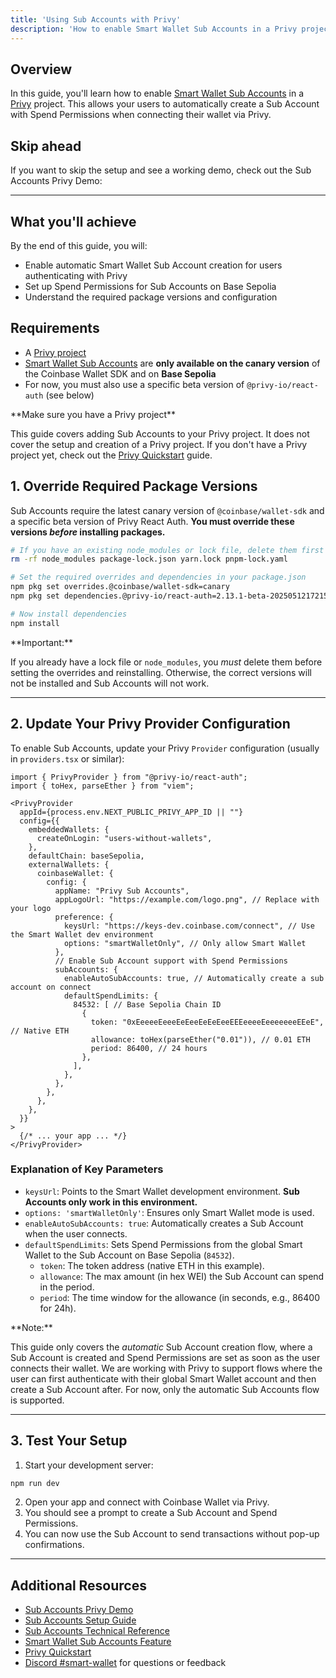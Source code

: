```yaml
---
title: 'Using Sub Accounts with Privy'
description: 'How to enable Smart Wallet Sub Accounts in a Privy project'
---
```



## Overview


In this guide, you'll learn how to enable [Smart Wallet Sub Accounts](/smart-wallet/concepts/features/optional/sub-accounts) in a [Privy](https://www.privy.io/) project.
This allows your users to automatically create a Sub Account with Spend Permissions when connecting their wallet via Privy.

## Skip ahead

If you want to skip the setup and see a working demo, check out the Sub Accounts Privy Demo:

<GithubRepoCard title="Sub Accounts Privy Demo" githubUrl="https://github.com/base/demos/tree/master/smart-wallet/sub-accounts-privy" />

---

## What you'll achieve

By the end of this guide, you will:

- Enable automatic Smart Wallet Sub Account creation for users authenticating with Privy
- Set up Spend Permissions for Sub Accounts on Base Sepolia
- Understand the required package versions and configuration

## Requirements

- A [Privy project](https://docs.privy.io/guide/quickstart)
- [Smart Wallet Sub Accounts](/smart-wallet/concepts/features/optional/sub-accounts) are **only available on the canary version** of the Coinbase Wallet SDK and on **Base Sepolia**
- For now, you must also use a specific beta version of `@privy-io/react-auth` (see below)

<Info>
**Make sure you have a Privy project**

This guide covers adding Sub Accounts to your Privy project.
It does not cover the setup and creation of a Privy project.
If you don't have a Privy project yet, check out the [Privy Quickstart](https://docs.privy.io/guide/quickstart) guide.
</Info>

## 1. Override Required Package Versions

Sub Accounts require the latest canary version of `@coinbase/wallet-sdk` and a specific beta version of Privy React Auth. **You must override these versions _before_ installing packages.**

```bash Terminal
# If you have an existing node_modules or lock file, delete them first
rm -rf node_modules package-lock.json yarn.lock pnpm-lock.yaml

# Set the required overrides and dependencies in your package.json
npm pkg set overrides.@coinbase/wallet-sdk=canary
npm pkg set dependencies.@privy-io/react-auth=2.13.1-beta-20250512172154

# Now install dependencies
npm install
```

<Warning>
**Important:**

If you already have a lock file or `node_modules`, you _must_ delete them before setting the overrides and reinstalling. Otherwise, the correct versions will not be installed and Sub Accounts will not work.
</Warning>

---

## 2. Update Your Privy Provider Configuration

To enable Sub Accounts, update your Privy `Provider` configuration (usually in `providers.tsx` or similar):

```tsx providers.tsx
import { PrivyProvider } from "@privy-io/react-auth";
import { toHex, parseEther } from "viem";

<PrivyProvider
  appId={process.env.NEXT_PUBLIC_PRIVY_APP_ID || ""}
  config={{
    embeddedWallets: {
      createOnLogin: "users-without-wallets",
    },
    defaultChain: baseSepolia,
    externalWallets: {
      coinbaseWallet: {
        config: {
          appName: "Privy Sub Accounts",
          appLogoUrl: "https://example.com/logo.png", // Replace with your logo
          preference: {
            keysUrl: "https://keys-dev.coinbase.com/connect", // Use the Smart Wallet dev environment
            options: "smartWalletOnly", // Only allow Smart Wallet
          },
          // Enable Sub Account support with Spend Permissions
          subAccounts: {
            enableAutoSubAccounts: true, // Automatically create a sub account on connect
            defaultSpendLimits: {
              84532: [ // Base Sepolia Chain ID
                {
                  token: "0xEeeeeEeeeEeEeeEeEeEeeEEEeeeeEeeeeeeeEEeE", // Native ETH
                  allowance: toHex(parseEther("0.01")), // 0.01 ETH
                  period: 86400, // 24 hours
                },
              ],
            },
          },
        },
      },
    },
  }}
>
  {/* ... your app ... */}
</PrivyProvider>
```

### Explanation of Key Parameters

- `keysUrl`: Points to the Smart Wallet development environment. **Sub Accounts only work in this environment.**
- `options: 'smartWalletOnly'`: Ensures only Smart Wallet mode is used.
- `enableAutoSubAccounts: true`: Automatically creates a Sub Account when the user connects.
- `defaultSpendLimits`: Sets Spend Permissions from the global Smart Wallet to the Sub Account on Base Sepolia (`84532`).
  - `token`: The token address (native ETH in this example).
  - `allowance`: The max amount (in hex WEI) the Sub Account can spend in the period.
  - `period`: The time window for the allowance (in seconds, e.g., 86400 for 24h).

<Note>
**Note:**

This guide only covers the _automatic_ Sub Account creation flow, where a Sub Account is created and Spend Permissions are set as soon as the user connects their wallet. We are working with Privy to support flows where the user can first authenticate with their global Smart Wallet account and then create a Sub Account after. For now, only the automatic Sub Accounts flow is supported.
</Note>

---

## 3. Test Your Setup

1. Start your development server:

```bash Terminal
npm run dev
```

2. Open your app and connect with Coinbase Wallet via Privy.
3. You should see a prompt to create a Sub Account and Spend Permissions.
4. You can now use the Sub Account to send transactions without pop-up confirmations.

---

## Additional Resources

- [Sub Accounts Privy Demo](https://github.com/base/demos/tree/master/smart-wallet/sub-accounts-privy)
- [Sub Accounts Setup Guide](/smart-wallet/guides/sub-accounts/setup)
- [Sub Accounts Technical Reference](/smart-wallet/technical-reference/sdk/sub-account-reference)
- [Smart Wallet Sub Accounts Feature](/smart-wallet/concepts/features/optional/sub-accounts)
- [Privy Quickstart](https://docs.privy.io/guide/quickstart)
- [Discord #smart-wallet](https://discord.com/invite/buildonbase) for questions or feedback




<PolicyBanner />